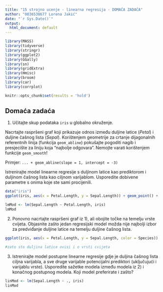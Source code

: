 ```yaml
---
title: "15 strojno ucenje - linearna regresija - DOMAĆA ZADAĆA"
author: "0036538677 Lorena Jakić"
date: "`r Sys.Date()`"
output:
  html_document: default
---
```


```r
library(MASS)
library(tidyverse)
library(stringr)
library(ggplot2)
library(GGally)
library(sn)
library(gridExtra)
library(Hmisc)
library(broom)
library(car)
library(corrplot)

knitr::opts_chunk$set(results = 'hold')
```

## Domaća zadaća

1. Učitajte skup podataka `iris` u globalno okruženje.

Nacrtajte raspršeni graf koji prikazuje odnos između duljine latice (*Petal*) i duljine čašnog lista (*Sepal*). Korištenjem geometrije za crtanje dijagonalnih referentnih linija (funkcija `geom_abline`) pokušajte pogoditi nagib i presjecište za liniju koja "najbolje odgovara". Nemojte varati korištenjem funkcije `geom_smooth`!

Primjer: `... + geom_abline(slope = 1, intercept = -3)`

Istrenirajte model linearne regresije s duljinom latice kao prediktorom i duljinom čašnog lista kao ciljnom varijablom. Usporedite dobivene parametre s onima koje ste sami procijenili.

```r
data("iris")
ggplot(iris, aes(x = Petal.Length, y = Sepal.Length)) + geom_point() + geom_abline(slope = 0.5, intercept = 4)

lmMod <- lm(Sepal.Length ~ Petal.Length, iris)
lmMod

```


2. Ponovno nacrtajte raspršeni graf iz 1), ali obojite točke na temelju vrste cvijeta. Objasnite zašto jedan regresijski model možda nije najbolji izbor za predviđanje duljine latice na temelju duljine čašnog lista.
```r
ggplot(iris, aes(x = Petal.Length, y = Sepal.Length, color = Species)) + geom_point()

#zato sto duljina latice ovisi i o vrsti cvijeta
```


3. Istrenirajte model postupne linearne regresije gdje je duljina čašnog lista ciljna varijabla, a sve druge varijable potencijalni prediktori (uključujući i varijablu vrste). Usporedite sažetke modela između modela iz 2) i konačnog postupnog modela. Koji model preferirate i zašto?

```r
linMod <- lm(Sepal.Length ~ ., iris)
linMod
```

